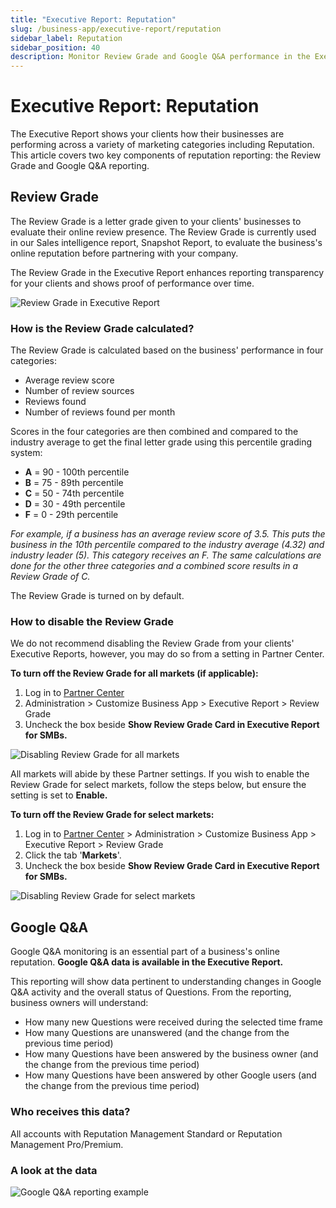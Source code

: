 ```yaml
---
title: "Executive Report: Reputation"
slug: /business-app/executive-report/reputation
sidebar_label: Reputation
sidebar_position: 40
description: Monitor Review Grade and Google Q&A performance in the Executive Report to track reputation management success.
---
```


# Executive Report: Reputation

The Executive Report shows your clients how their businesses are performing across a variety of marketing categories including Reputation. This article covers two key components of reputation reporting: the Review Grade and Google Q&A reporting.

## Review Grade

The Review Grade is a letter grade given to your clients' businesses to evaluate their online review presence. The Review Grade is currently used in our Sales intelligence report, Snapshot Report, to evaluate the business's online reputation before partnering with your company.

The Review Grade in the Executive Report enhances reporting transparency for your clients and shows proof of performance over time.

![Review Grade in Executive Report](../img/review-grades-1.jpg)

### How is the Review Grade calculated?

The Review Grade is calculated based on the business' performance in four categories:

- Average review score
- Number of review sources
- Reviews found
- Number of reviews found per month

Scores in the four categories are then combined and compared to the industry average to get the final letter grade using this percentile grading system:

- **A** = 90 - 100th percentile
- **B** = 75 - 89th percentile
- **C** = 50 - 74th percentile
- **D** = 30 - 49th percentile
- **F** = 0 - 29th percentile

*For example, if a business has an average review score of 3.5. This puts the business in the 10th percentile compared to the industry average (4.32) and industry leader (5). This category receives an F. The same calculations are done for the other three categories and a combined score results in a Review Grade of C.*

The Review Grade is turned on by default.

### How to disable the Review Grade

We do not recommend disabling the Review Grade from your clients' Executive Reports, however, you may do so from a setting in Partner Center.

**To turn off the Review Grade for all markets (if applicable):**

1. Log in to [Partner Center](https://partners.vendasta.com)
2. Administration > Customize Business App > Executive Report > Review Grade
3. Uncheck the box beside **Show Review Grade Card in Executive Report for SMBs.**

![Disabling Review Grade for all markets](../img/review-grades-2.jpg)

All markets will abide by these Partner settings. If you wish to enable the Review Grade for select markets, follow the steps below, but ensure the setting is set to **Enable.**

**To turn off the Review Grade for select markets:**

1. Log in to [Partner Center](https://partners.vendasta.com) > Administration > Customize Business App > Executive Report > Review Grade
2. Click the tab '**Markets**'.
3. Uncheck the box beside **Show Review Grade Card in Executive Report for SMBs.**

![Disabling Review Grade for select markets](../img/review-grades-3.jpg)

## Google Q&A

Google Q&A monitoring is an essential part of a business's online reputation. **Google Q&A data is available in the Executive Report.**

This reporting will show data pertinent to understanding changes in Google Q&A activity and the overall status of Questions. From the reporting, business owners will understand:

- How many new Questions were received during the selected time frame
- How many Questions are unanswered (and the change from the previous time period)
- How many Questions have been answered by the business owner (and the change from the previous time period)
- How many Questions have been answered by other Google users (and the change from the previous time period)

### Who receives this data?

All accounts with Reputation Management Standard or Reputation Management Pro/Premium.

### A look at the data

![Google Q&A reporting example](../img/google-qa-reporting.jpg)